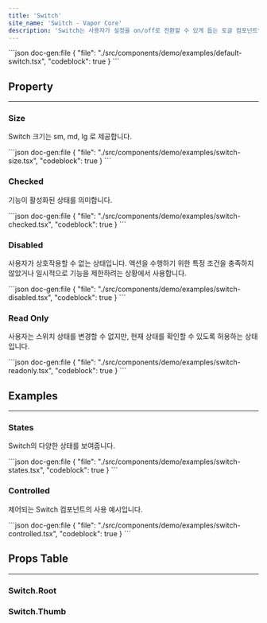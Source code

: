 ```yaml
---
title: 'Switch'
site_name: 'Switch - Vapor Core'
description: 'Switch는 사용자가 설정을 on/off로 전환할 수 있게 돕는 토글 컴포넌트입니다.'
---
```


<Demo name="default-switch">
```json doc-gen:file
{
    "file": "./src/components/demo/examples/default-switch.tsx",
    "codeblock": true
}
```
</Demo>

## Property

---

### Size

Switch 크기는 sm, md, lg 로 제공합니다.

<Demo name="switch-size">
```json doc-gen:file
{
    "file": "./src/components/demo/examples/switch-size.tsx",
    "codeblock": true
}
```
</Demo>

### Checked

기능이 활성화된 상태를 의미합니다.

<Demo name="switch-checked">
```json doc-gen:file
{
    "file": "./src/components/demo/examples/switch-checked.tsx",
    "codeblock": true
}
```
</Demo>

### Disabled

사용자가 상호작용할 수 없는 상태입니다. 액션을 수행하기 위한 특정 조건을 충족하지 않았거나 일시적으로 기능을 제한하려는 상황에서 사용합니다.

<Demo name="switch-disabled">
```json doc-gen:file
{
    "file": "./src/components/demo/examples/switch-disabled.tsx",
    "codeblock": true
}
```
</Demo>

### Read Only

사용자는 스위치 상태를 변경할 수 없지만, 현재 상태를 확인할 수 있도록 허용하는 상태입니다.

<Demo name="switch-readonly">
```json doc-gen:file
{
    "file": "./src/components/demo/examples/switch-readonly.tsx",
    "codeblock": true
}
```
</Demo>

## Examples

---

### States

Switch의 다양한 상태를 보여줍니다.

<Demo name="switch-states">
```json doc-gen:file
{
    "file": "./src/components/demo/examples/switch-states.tsx",
    "codeblock": true
}
```
</Demo>

### Controlled

제어되는 Switch 컴포넌트의 사용 예시입니다.

<Demo name="switch-controlled">
```json doc-gen:file
{
    "file": "./src/components/demo/examples/switch-controlled.tsx",
    "codeblock": true
}
```
</Demo>

## Props Table

---

### Switch.Root

<NewComponentPropsTable componentName="switch-root" />

### Switch.Thumb

<NewComponentPropsTable componentName="switch-thumb" />
